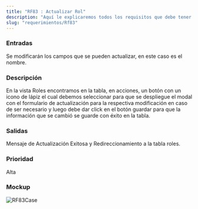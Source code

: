 ```yaml
---
title: "RF83 : Actualizar Rol"
description: "Aquí le explicaremos todos los requisitos que debe tener para poder usar nuestro software."
slug: "requerimientos/Rf83"
---
```



<h3>Entradas</h3>
Se modificarán los campos que se pueden actualizar, en este caso es el nombre.

<h3>Descripción</h3>
En la vista Roles encontramos en la tabla, en acciones, un botón con un icono de
lápiz el cual debemos seleccionar para que se despliegue el modal con el formulario
de actualización para la respectiva modificación en caso de ser necesario y luego
debe dar click en el botón guardar para que la información que se cambió se guarde
con éxito en la tabla.

<h3>Salidas</h3>
Mensaje de Actualización Exitosa y Redireccionamiento a la tabla roles.

<h3>Prioridad</h3>
Alta

<h3>Mockup</h3>
<Image src={RF83Case} alt="RF83Case" width={3148} height={2270} />
